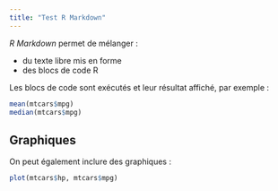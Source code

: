 ```yaml
---
title: "Test R Markdown"
---
```



*R Markdown* permet de mélanger :

- du texte libre mis en forme
- des blocs de code R

Les blocs de code sont exécutés et leur résultat affiché, par exemple :

```r
mean(mtcars$mpg)
median(mtcars$mpg)
```

## Graphiques

On peut également inclure des graphiques :

```r
plot(mtcars$hp, mtcars$mpg)
```